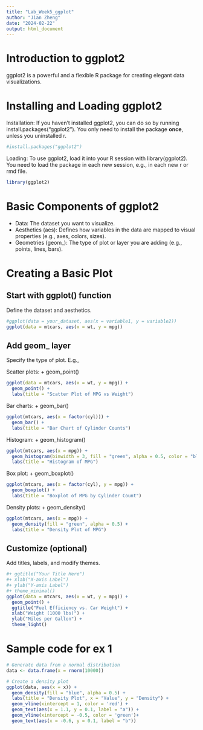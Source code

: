 ```yaml
---
title: "Lab_Week5_ggplot"
author: "Jian Zheng"
date: "2024-02-22"
output: html_document
---
```


# Introduction to ggplot2
ggplot2 is a powerful and a flexible R package for creating elegant data visualizations.

# Installing and Loading ggplot2

Installation: If you haven't installed ggplot2, you can do so by running install.packages("ggplot2"). 
You only need to install the package **once**, unless you uninstalled r. 

```r
#install.packages("ggplot2")
```

Loading: To use ggplot2, load it into your R session with library(ggplot2).
You need to load the package in each new session, e.g., in each new r or rmd file. 

```r
library(ggplot2)
```

# Basic Components of ggplot2

- Data: The dataset you want to visualize.
- Aesthetics (aes): Defines how variables in the data are mapped to visual properties (e.g., axes, colors, sizes).
- Geometries (geom_): The type of plot or layer you are adding (e.g., points, lines, bars).

# Creating a Basic Plot

## Start with ggplot() function

Define the dataset and aesthetics.
```r
#ggplot(data = your_dataset, aes(x = variable1, y = variable2))
ggplot(data = mtcars, aes(x = wt, y = mpg)) 
```

## Add geom_ layer

Specify the type of plot. E.g.,

Scatter plots: + geom_point()
```r
ggplot(data = mtcars, aes(x = wt, y = mpg)) +
  geom_point() +
  labs(title = "Scatter Plot of MPG vs Weight")
```

Bar charts: + geom_bar() 
```r
ggplot(mtcars, aes(x = factor(cyl))) +
  geom_bar() +
  labs(title = "Bar Chart of Cylinder Counts")
```

Histogram: + geom_histogram()
```r
ggplot(mtcars, aes(x = mpg)) +
  geom_histogram(binwidth = 3, fill = "green", alpha = 0.5, color = "black") +
  labs(title = "Histogram of MPG")
```

Box plot: + geom_boxplot()
```r
ggplot(mtcars, aes(x = factor(cyl), y = mpg)) +
  geom_boxplot() +
  labs(title = "Boxplot of MPG by Cylinder Count")
```

Density plots: + geom_density()
```r
ggplot(mtcars, aes(x = mpg)) +
  geom_density(fill = "green", alpha = 0.5) +
  labs(title = "Density Plot of MPG")
```

## Customize (optional) 

Add titles, labels, and modify themes.
```r
#+ ggtitle("Your Title Here")
#+ xlab("X-axis Label")
#+ ylab("Y-axis Label")
#+ theme_minimal()
ggplot(data = mtcars, aes(x = wt, y = mpg)) +
  geom_point() +
  ggtitle("Fuel Efficiency vs. Car Weight") +
  xlab("Weight (1000 lbs)") +
  ylab("Miles per Gallon") +
  theme_light()
```

# Sample code for ex 1

```r
# Generate data from a normal distribution
data <- data.frame(x = rnorm(10000))

# Create a density plot
ggplot(data, aes(x = x)) +
  geom_density(fill = "blue", alpha = 0.5) +
  labs(title = "Density Plot", x = "Value", y = "Density") +
  geom_vline(xintercept = 1, color = 'red') +
  geom_text(aes(x = 1.1, y = 0.1, label = "a")) +
  geom_vline(xintercept = -0.5, color = 'green')+
  geom_text(aes(x = -0.6, y = 0.1, label = "b"))
```

